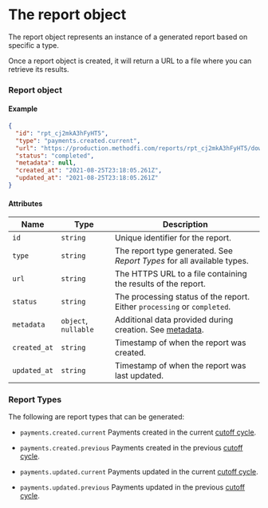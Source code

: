 # The report object

The report object represents an instance of a generated report based on specific a type.

Once a report object is created, it will return a URL to a file where you can retrieve its results.

### Report object

#### Example

```json
{
  "id": "rpt_cj2mkA3hFyHT5",
  "type": "payments.created.current",
  "url": "https://production.methodfi.com/reports/rpt_cj2mkA3hFyHT5/download",
  "status": "completed",
  "metadata": null,
  "created_at": "2021-08-25T23:18:05.261Z",
  "updated_at": "2021-08-25T23:18:05.261Z"
}
```

#### Attributes

| Name         | Type                 | Description                                                                                   |
|--------------|----------------------|-----------------------------------------------------------------------------------------------|
| `id`         | `string`             | Unique identifier for the report.                                                             |
| `type`       | `string`             | The report type generated. See *Report Types* for all available types.                        |
| `url`        | `string`             | The HTTPS URL to a file containing the results of the report.                                 |
| `status`     | `string`             | The processing status of the report. Either `processing` or `completed`.                      |
| `metadata`   | `object`, `nullable` | Additional data provided during creation. See [metadata](/docs/api/metadata). |
| `created_at` | `string`             | Timestamp of when the report was created.                                                    |
| `updated_at` | `string`             | Timestamp of when the report was last updated.                                               |

### Report Types

The following are report types that can be generated:

* `payments.created.current`
Payments created in the current [cutoff cycle](/docs/api/core/payments/object#cutoff-time).

* `payments.created.previous`
Payments created in the previous [cutoff cycle](/docs/api/core/payments/object#cutoff-time).

* `payments.updated.current`
Payments updated in the current [cutoff cycle](/docs/api/core/payments/object#cutoff-time).

* `payments.updated.previous`
Payments updated in the previous [cutoff cycle](/docs/api/core/payments/object#cutoff-time).
